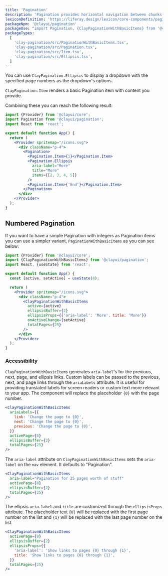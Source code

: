 ```yaml
---
title: 'Pagination'
description: 'Pagination provides horizontal navigation between chunks(pages) of a dataset.'
lexiconDefinition: 'https://liferay.design/lexicon/core-components/pagination/'
packageNpm: '@clayui/pagination'
packageUse: "import Pagination, {ClayPaginationWithBasicItems} from '@clayui/pagination';"
packageTypes:
  [
    'clay-pagination/src/PaginationWithBasicItems.tsx',
    'clay-pagination/src/Pagination.tsx',
    'clay-pagination/src/Item.tsx',
    'clay-pagination/src/Ellipsis.tsx',
  ]
---
```


You can use `ClayPagination.Ellipsis` to display a dropdown with the specified page numbers as the dropdown's options.

`ClayPagination.Item` renders a basic Pagination item with content you provide.

Combining these you can reach the following result:

```jsx preview
import {Provider} from '@clayui/core';
import Pagination from '@clayui/pagination';
import React from 'react';

export default function App() {
  return (
    <Provider spritemap="/icons.svg">
      <div className="p-4">
        <Pagination>
          <Pagination.Item>{1}</Pagination.Item>
          <Pagination.Ellipsis
            aria-label="More"
            title="More"
            items={[2, 3, 4, 5]}
          />
          <Pagination.Item>{'End'}</Pagination.Item>
        </Pagination>
      </div>
    </Provider>
  );
}
```

## Numbered Pagination

If you want to have a simple Pagination with integers as Pagination items you can use a simpler variant, `PaginationWithBasicItems` as you can see below:

```jsx preview
import {Provider} from '@clayui/core';
import {ClayPaginationWithBasicItems} from '@clayui/pagination';
import React, {useState} from 'react';

export default function App() {
  const [active, setActive] = useState(8);

  return (
    <Provider spritemap="/icons.svg">
      <div className="p-4">
        <ClayPaginationWithBasicItems
          active={active}
          ellipsisBuffer={2}
          ellipsisProps={{'aria-label': 'More', title: 'More'}}
          onActiveChange={setActive}
          totalPages={25}
        />
      </div>
    </Provider>
  );
}
```

### Accessibility

`ClayPaginationWithBasicItems` generates `aria-label`'s for the previous, next, page, and ellipsis links. Custom labels can be passed to the previous, next, and page links through the `ariaLabels` attribute. It is useful for providing translated labels for screen readers or custom text more relevant to your app. The component will replace the placeholder `{0}` with the page number.

```jsx
<ClayPaginationWithBasicItems
  ariaLabels={{
    link: 'Change the page to {0}',
    next: 'Change the page to {0}',
    previous: 'Change the page to {0}',
  }}
  activePage={8}
  ellipsisBuffer={2}
  totalPages={25}
/>
```

The `aria-label` attribute on `ClayPaginationWithBasicItems` sets the `aria-label` on the `nav` element. It defaults to "Pagination".

```jsx
<ClayPaginationWithBasicItems
  aria-label="Pagination for 25 pages worth of stuff"
  activePage={8}
  ellipsisBuffer={2}
  totalPages={25}
/>
```

The ellipsis `aria-label` and `title` are customized through the `ellipsisProps` attribute. The placeholder text `{0}` will be replaced with the first page number on the list and `{1}` will be replaced with the last page number on the list.

```jsx
<ClayPaginationWithBasicItems
  activePage={8}
  ellipsisBuffer={2}
  ellipsisProps={{
    'aria-label': 'Show links to pages {0} through {1}',
    title: 'Show links to pages {0} through {1}',
  }}
  totalPages={25}
/>
```
